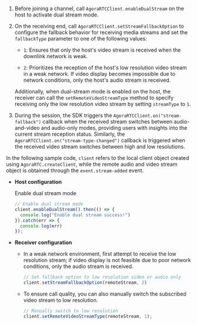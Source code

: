 <PlatformWrapper platform="web">

1. Before joining a channel, call `AgoraRTCClient.enableDualStream` on the host to activate dual stream mode.

2. On the receiving end, call `AgoraRTCClient.setStreamFallbackOption` to configure the fallback behavior for receiving media streams and set the `fallbackType` parameter to one of the following values:

   - `1`: Ensures that only the host's video stream is received when the downlink network is weak.

   - `2`: Prioritizes the reception of the host's low resolution video stream in a weak network. If video display becomes impossible due to network conditions, only the host's audio stream is received.

   Additionally, when dual-stream mode is enabled on the host, the receiver can call the `setRemoteVideoStreamType` method to specify receiving only the low resolution video stream by setting `streamType` to `1`.

4. During the session, the SDK triggers the `AgoraRTCClient.on("stream-fallback")` callback when the received stream switches between audio-and-video and audio-only modes, providing users with insights into the current stream reception status. Similarly, the `AgoraRTCClient.on("stream-type-changed")` callback is triggered when the received video stream switches between high and low resolutions.

In the following sample code, `client` refers to the local client object created using `AgoraRTC.createClient`, while the remote audio and video stream object is obtained through the `event.stream-added` event.

- **Host configuration**
  
    Enable dual stream mode

    ```javascript
    // Enable dual stream mode
    client.enableDualStream().then(() => {
      console.log("Enable dual stream success!")
    }).catch(err => {
      console.log(err)
    });
    ```

- **Receiver configuration**

    - In a weak network environment, first attempt to receive the low resolution stream; if video display is not feasible due to poor network conditions, only the audio stream is received.

        ```javascript
        // Set fallback option to low resolution video or audio only
        client.setStreamFallbackOption(remoteStream, 2)
        ```

    - To ensure call quality, you can also manually switch the subscribed video stream to low resolution.

        ```javascript
        // Manually switch to low resolution
        client.setRemoteVideoStreamType(remoteStream, 1);
        ```

</PlatformWrapper>
